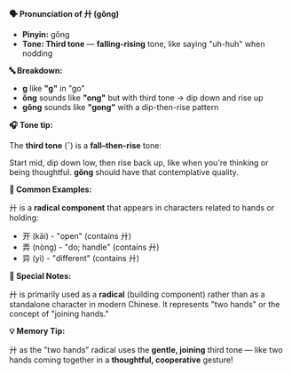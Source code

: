 **🗣️ Pronunciation of 廾 (gǒng)**

- **Pinyin:** gǒng
- **Tone: Third tone** — **falling-rising** tone, like saying "uh-huh" when nodding

**🔤 Breakdown:**

- **g** like **"g"** in "go"
- **ǒng** sounds like **"ong"** but with third tone → dip down and rise up
- **gǒng** sounds like **"gong"** with a dip-then-rise pattern

**🎧 Tone tip:**

The **third tone** (ˇ) is a **fall–then-rise** tone:

Start mid, dip down low, then rise back up, like when you're thinking or being thoughtful. **gǒng**
should have that contemplative quality.

**📝 Common Examples:**

廾 is a **radical component** that appears in characters related to hands or holding:

- 开 (kāi) - "open" (contains 廾)
- 弄 (nòng) - "do; handle" (contains 廾)
- 异 (yì) - "different" (contains 廾)

**🔧 Special Notes:**

廾 is primarily used as a **radical** (building component) rather than as a standalone character in
modern Chinese. It represents "two hands" or the concept of "joining hands."

**💡 Memory Tip:**

廾 as the "two hands" radical uses the **gentle, joining** third tone — like two hands coming
together in a **thoughtful, cooperative** gesture!
